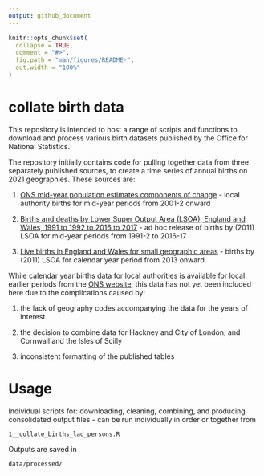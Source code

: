 ```yaml
---
output: github_document
---
```


<!-- README.md is generated from README.Rmd. Please edit that file -->

```r
knitr::opts_chunk$set(
  collapse = TRUE,
  comment = "#>",
  fig.path = "man/figures/README-",
  out.width = "100%"
)
```

# collate birth data

<!-- badges: start -->
<!-- badges: end -->

This repository is intended to host a range of scripts and functions to download and process various birth datasets published by the Office for National Statistics.   

The repository initially contains code for pulling together data from three separately published sources, to create a time series of annual births on 2021 geographies. These sources are:

1. [ONS mid-year population estimates components of change](https://www.ons.gov.uk/peoplepopulationandcommunity/populationandmigration/populationestimates/datasets/populationestimatesforukenglandandwalesscotlandandnorthernireland) - local authority births for mid-year periods from 2001-2 onward

2. [Births and deaths by Lower Super Output Area (LSOA), England and Wales, 1991 to 1992 to 2016 to 2017](https://www.ons.gov.uk/peoplepopulationandcommunity/birthsdeathsandmarriages/deaths/adhocs/009628birthsanddeathsbylowersuperoutputarealsoaenglandandwales1991to1992to2016to2017) - ad hoc release of births by (2011) LSOA for mid-year periods from 1991-2 to 2016-17

3. [Live births in England and Wales for small geographic areas](https://www.nomisweb.co.uk/query/construct/summary.asp?mode=construct&version=0&dataset=206) - births by (2011) LSOA for calendar year period from 2013 onward.

While calendar year births data for local authorities is available for local earlier periods from the [ONS website](https://www.ons.gov.uk/peoplepopulationandcommunity/birthsdeathsandmarriages/livebirths/datasets/birthsummarytables), this data has not yet been included here due to the complications caused by:

1. the lack of geography codes accompanying the data for the years of interest

2. the decision to combine data for Hackney and City of London, and Cornwall and the Isles of Scilly

3. inconsistent formatting of the published tables


# Usage
Individual scripts for: downloading, cleaning, combining, and producing consolidated output files - can be run individually in order or together from
```
1__collate_births_lad_persons.R
```
Outputs are saved in 
```
data/processed/
```
